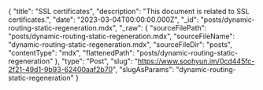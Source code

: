 {
  "title": "SSL certificates",
  "description": "This document is related to SSL certificates.",
  "date": "2023-03-04T00:00:00.000Z",
  "_id": "posts/dynamic-routing-static-regeneration.mdx",
  "_raw": {
    "sourceFilePath": "posts/dynamic-routing-static-regeneration.mdx",
    "sourceFileName": "dynamic-routing-static-regeneration.mdx",
    "sourceFileDir": "posts",
    "contentType": "mdx",
    "flattenedPath": "posts/dynamic-routing-static-regeneration"
  },
  "type": "Post",
  "slug": "https://www.soohyun.im/0cd445fc-2f21-49d1-9b93-62400aaf2b70",
  "slugAsParams": "dynamic-routing-static-regeneration"
}
